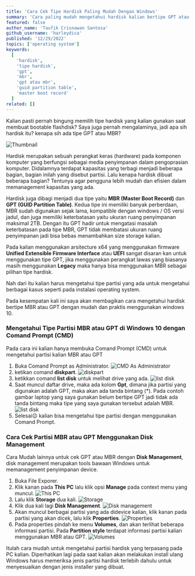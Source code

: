 ```yaml
---
title: 'Cara Cek Tipe Hardisk Paling Mudah Dengan Windows'
summary: 'Cara paling mudah mengetahui hardisk kalian bertipe GPT atau MBR dengan windows. Mau tau caranya? Simak tutorial ini sampai selesai😉'
featured: false
author_name: 'Taufik Crisnawan Santosa'
github_username: 'harleydica'
published: '12/29/2022'
topics: ['operating system']
keywords:
  [
    'hardisk',
    'tipe hardisk',
    'gpt',
    'mbr',
    'gpt atau mbr',
    'guid partition table',
    'master boot record'
  ]
related: []
---
```


Kalian pasti pernah bingung memilih tipe hardisk yang kalian gunakan saat membuat bootable flashdisk? Saya juga pernah mengalaminya, jadi apa sih hardisk itu? kenapa sih ada tipe GPT atau MBR?

![Thumbnail](https://ik.imagekit.io/taufik/cara-cek-hardisk-bertipe-gpt-atau-mbr/tampilan.png 'Thumbnail')


Hardisk merupakan sebuah perangkat keras (hardware) pada komponen komputer yang berfungsi sebagai media penyimpanan dalam pengoprasian komputer. Didalamnya terdapat kapasitas yang terbagi menjadi beberapa bagian, bagian inilah yang disebut partisi. Lalu kenapa hardisk dibuat beberapa bagian? Tentunya agar pengguna lebih mudah dan efisien dalam memanagement kapasitas yang ada. 

Hardisk juga dibagi menjadi dua tipe yaitu **MBR (Master Boot Record)** dan **GPT (GUID Partition Table)**. Kedua tipe ini memiliki banyak perberdaan, MBR sudah digunakan sejak lama, kompatible dengan windows / OS versi jadul, dan juga memiliki keterbatasan yaitu ukuran ruang penyimpanan maksimal 2TB. Dengan itu GPT hadir untuk mengatasi masalah keterbatasan pada tipe MBR, GPT tidak membatasi ukuran ruang penyimpanan jadi bisa bebas menambahkan size storage kalian.

Pada kalian menggunakan arsitecture x64 yang menggunakan firmware **Unified Extensible Firmware Interface** atau **UEFI** sangat disaran kan untuk menggunakan tipe GPT, jika menggunakan perangkat lawas yang biasanya masih menggunakan **Legacy** maka hanya bisa menggunakan MBR sebagai pilihan tipe hardisk.

Nah dari itu kalian harus mengetahui tipe partisi yang ada untuk mengetahui berbagai kasus seperti pada instalasi operating system.

Pada kesempatan kali ini saya akan membagikan cara mengetahui hardisk bertipe MBR atau GPT dengan mudah dan praktis menggunakan windows 10.

### Mengetahui Tipe Partisi MBR atau GPT di Windows 10 dengan Comand Prompt (CMD)

Pada cara ini kalian hanya membuka Comand Prompt (CMD) untuk mengetahui partisi kalian MBR atau GPT

1. Buka Comand Prompt as Administrator.
![CMD As Administrator](https://ik.imagekit.io/taufik/cara-cek-hardisk-bertipe-gpt-atau-mbr/tampilan-cmd-1.png 'CMD As Administrator')
2. ketikan comand **diskpart**.
![diskpart](https://ik.imagekit.io/taufik/cara-cek-hardisk-bertipe-gpt-atau-mbr/tampilan-cmd-2.png 'diskpart')
3. ketikkan comand **list disk** untuk melihat drive yang ada.
![list disk](https://ik.imagekit.io/taufik/cara-cek-hardisk-bertipe-gpt-atau-mbr/tampilan-cmd-3.png 'list disk')
4. Saat muncul daftar drive, maka ada kolom **Gpt**, dimana jika partisi yang digunakan adalah GPT, maka akan ada tanda bintang (*). Pada contoh gambar laptop yang saya gunakan belum bertipe GPT jadi tidak ada tanda bintang maka tipe yang saya gunakan tersebut adalah MBR.
![list disk](https://ik.imagekit.io/taufik/cara-cek-hardisk-bertipe-gpt-atau-mbr/tampilan-cmd-4.png 'list disk')
5. Selesai😉 kalian bisa mengetahui tipe partisi dengan menggunakan Comand Prompt.

### Cara Cek Partisi MBR atau GPT Menggunakan Disk Management

Cara Mudah lainnya untuk cek GPT atau MBR dengan **Disk Management**, disk management merupakan tools bawaan Windows untuk memanagement penyimpanan device.

1. Buka File Exporer.
2. Klik kanan pada **This PC** lalu klik opsi **Manage** pada context menu yang muncul.
![This PC](https://ik.imagekit.io/taufik/cara-cek-hardisk-bertipe-gpt-atau-mbr/tampilan-diskmanagement-1.png 'This PC')
3. Lalu klik **Storage** dua kali.
![Storage](https://ik.imagekit.io/taufik/cara-cek-hardisk-bertipe-gpt-atau-mbr/tampilan-diskmanagement-2.png 'Storage')
4. Klik dua kali lagi **Disk Management**.
![Disk management](https://ik.imagekit.io/taufik/cara-cek-hardisk-bertipe-gpt-atau-mbr/tampilan-diskmanagement-3.png 'Disk management')
5. Akan muncul berbagai partisi yang ada didevice kalian, klik kanan pada partisi yang akan dicek, lalu klik **Properties**.
![Properties](https://ik.imagekit.io/taufik/cara-cek-hardisk-bertipe-gpt-atau-mbr/tampilan-diskmanagement-4.png 'Properties')
6. Pada properties pindah ke menu **Volumes**, dan akan terlihat beberapa informasi partisi. Pada **Partition style** terdapat informasi partisi kalian menggunakan MBR atau GPT.
![Volumes](https://ik.imagekit.io/taufik/cara-cek-hardisk-bertipe-gpt-atau-mbr/tampilan-diskmanagement-5.png 'Volumes')

Itulah cara mudah untuk mengetahui partisi hardisk yang terpasang pada PC kalian. Diperhatikan lagi pada saat kalian akan melakukan install ulang Windows harus memeriksa jenis partisi hardisk terlebih dahulu untuk menyesuaikan dengan jenis installer yang dibuat.